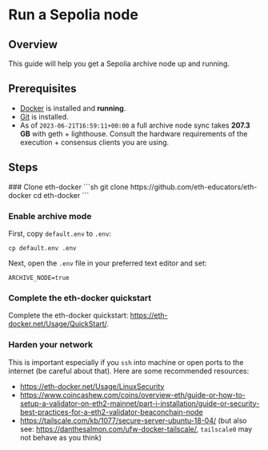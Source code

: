 
# Run a Sepolia node

## Overview

This guide will help you get a Sepolia archive node up and running.

## Prerequisites

- [Docker](https://docs.docker.com/engine/install/) is installed and **running**.
- [Git](https://github.com/git-guides/install-git/) is installed.
- As of `2023-06-21T16:59:11+00:00` a full archive node sync takes **207.3 GB** with geth + lighthouse. Consult the hardware requirements of the execution + consensus clients you are using. 

## Steps

<Steps>
### Clone eth-docker
```sh
git clone https://github.com/eth-educators/eth-docker
cd eth-docker
```

### Enable archive mode

First, copy `default.env` to `.env`:
```
cp default.env .env
```

Next, open the `.env` file in your preferred text editor and set:
```filename=e
ARCHIVE_NODE=true
```

### Complete the eth-docker quickstart

Complete the eth-docker quickstart: https://eth-docker.net/Usage/QuickStart/.
</Steps>

### Harden your network

This is important especially if you `ssh` into machine or open ports to the internet (be careful about that). Here are some recommended resources: 
- https://eth-docker.net/Usage/LinuxSecurity
- https://www.coincashew.com/coins/overview-eth/guide-or-how-to-setup-a-validator-on-eth2-mainnet/part-i-installation/guide-or-security-best-practices-for-a-eth2-validator-beaconchain-node
- https://tailscale.com/kb/1077/secure-server-ubuntu-18-04/ (but also see: https://danthesalmon.com/ufw-docker-tailscale/, `tailscale0` may not behave as you think)
